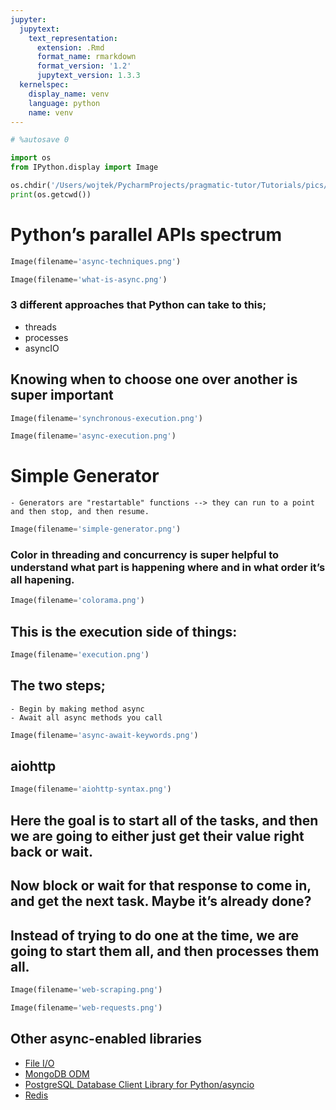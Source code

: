 ```yaml
---
jupyter:
  jupytext:
    text_representation:
      extension: .Rmd
      format_name: rmarkdown
      format_version: '1.2'
      jupytext_version: 1.3.3
  kernelspec:
    display_name: venv
    language: python
    name: venv
---
```


```python
# %autosave 0
```

```python
import os
from IPython.display import Image
```

```python
os.chdir('/Users/wojtek/PycharmProjects/pragmatic-tutor/Tutorials/pics/async/')
print(os.getcwd())
```

# Python's parallel APIs spectrum

```python
Image(filename='async-techniques.png')
```

```python
Image(filename='what-is-async.png')
```

### 3 different approaches that Python can take to this;
- threads
- processes
- asyncIO

## Knowing when to choose one over another is super important

```python
Image(filename='synchronous-execution.png')
```

```python
Image(filename='async-execution.png')
```

# Simple Generator
    - Generators are "restartable" functions --> they can run to a point and then stop, and then resume.

```python
Image(filename='simple-generator.png')
```

### Color in threading and concurrency is super helpful to understand what part is happening where and in what order it's all hapening.

```python
Image(filename='colorama.png')
```

## This is the execution side of things:

```python
Image(filename='execution.png')
```

## The two steps;
    - Begin by making method async
    - Await all async methods you call

```python
Image(filename='async-await-keywords.png')
```

## aiohttp

```python
Image(filename='aiohttp-syntax.png')
```

## Here the goal is to start all of the tasks, and then we are going to either just get their value right back or wait.
## Now block or wait for that response to come in, and get the next task. Maybe it's already done?
## Instead of trying to do one at the time, we are going to start them all, and then processes them all.

```python
Image(filename='web-scraping.png')
```

```python
Image(filename='web-requests.png')
```

## Other async-enabled libraries
- [File I/O](https://github.com/Tinche/aiofiles)
- [MongoDB ODM](https://github.com/Scille/umongo)
- [PostgreSQL Database Client Library for Python/asyncio](https://github.com/MagicStack/asyncpg)
- [Redis](https://github.com/aio-libs/aioredis)

```python

```

```python

```

```python

```

```python

```

```python

```

```python

```

```python

```

```python

```

```python

```

```python

```

```python

```

```python

```

```python

```

```python

```

```python

```

```python

```

```python

```

```python

```

```python

```

```python

```

```python

```

```python

```

```python

```

```python

```

```python

```

```python

```

```python

```

```python

```

```python

```

```python

```

```python

```

```python

```

```python

```

```python

```

```python

```

```python

```

```python

```

```python

```

```python

```

```python

```

```python

```
